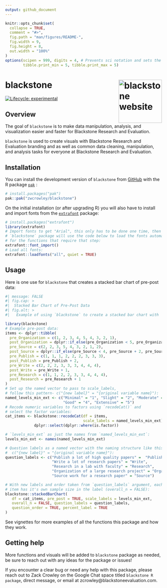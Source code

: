 ```yaml
---
output: github_document
---
```


<!-- README.md is generated from README.Rmd. Please edit that file -->

```r
knitr::opts_chunk$set(
  collapse = TRUE,
  comment = "#>",
  fig.path = "man/figures/README-",
  fig.width = 9,
  fig.height = 8,
  out.width = "100%"
)
options(scipen = 999, digits = 4, # Prevents sci notation and sets the output of decimals to 4 (0.0000):::
        tibble.print_min = 5, tibble.print_max = 5)
```

# blackstone <a href="https://zwcrowley.github.io/blackstone/"><img src="man/figures/logo.png" align="right" height="139" alt="blackstone website" /></a>

<!-- badges: start -->
[![Lifecycle: experimental](https://img.shields.io/badge/lifecycle-experimental-orange.svg)](https://lifecycle.r-lib.org/articles/stages.html#experimental)
<!-- badges: end -->

## Overview

The goal of `blackstone` is to make data manipulation, analysis, and visualization easier and faster for Blackstone Research and Evaluation.

`blackstone` is used to create visuals with Blackstone Research and Evaluation branding and as well as common data cleaning, 
manipulation, and analysis tasks for everyone at Blackstone Research and Evaluation.

## Installation

You can install the development version of `blackstone` from [GitHub](https://github.com/) with the R package [`pak`](https://pak.r-lib.org/) :

``` r
# install.packages("pak")
pak::pak("zwcrowley/blackstone")
```

On the initial installation (or after upgrading R) you will also have to install and import fonts from the [`extrafont`](https://github.com/wch/extrafont) package:

``` r
# install.packages("extrafont")
library(extrafont)
# Import fonts to get "Arial", this only has to be done one time, then
# `blackstone` package will use the code below to load the fonts automatically 
# for the functions that require that step:
extrafont::font_import()
# Load all fonts:
extrafont::loadfonts("all", quiet = TRUE)
```


## Usage

Here is one use for `blackstone` that creates a stacked bar chart of pre-post data:

```r
#| message: FALSE
#| fig.cap: >
#|  Stacked Bar Chart of Pre-Post Data
#| fig.alt: >
#|   Example of using `blackstone` to create a stacked bar chart with `blackstone::stackedBarChart()`.

library(blackstone)
# Example pre-post data:
items <- dplyr::tibble(
  pre_Organization = c(1, 2, 3, 4, 5, 4, 3, 2, 1),
  post_Organization = dplyr::if_else(pre_Organization < 5, pre_Organization + 1, pre_Organization),
  pre_Source = c(2, 2, 3, 5, 4, 3, 2, 1, 2),
  post_Source = dplyr::if_else(pre_Source < 4, pre_Source + 2, pre_Source),
  pre_Publish = c(1, 1, 1, 2, 2, 2, 3, 3, 3),
  post_Publish = pre_Publish + 2,
  pre_Write = c(2, 2, 2, 3, 3, 3, 4, 4, 4),
  post_Write = pre_Write + 1,
  pre_Research = c(1, 1, 2, 2, 3, 3, 4, 4, 4),
  post_Research = pre_Research + 1
)
# Set up the named vector to pass to scale_labels, 
# follow this pattern- c("{new label}" = "{original variable name}"):
named_levels_min_ext <- c("Minimal" = "1", "Slight" = "2", "Moderate" = "3", 
                          "Good" = "4", "Extensive" = "5")
# Recode numeric variables to factors using `recodeCat()` and 
# select the factor variables:
cat_items <- blackstone::recodeCat(df = items, 
                                   scale_labels = named_levels_min_ext) %>% 
             dplyr::select(dplyr::where(is.factor))

# `levels_min_ext` as just the names from `named_levels_min_ext`:
levels_min_ext <- names(named_levels_min_ext)

# Question labels as a named vector with the naming structure like this:
#  c("{new label}" = "{original variable name}"):
question_labels <- c("Publish a lot of high quality papers" =  "Publish",
                     "Write a lot of research papers" = "Write",
                     "Research in a lab with faculty" = "Research",
                     "Organization of a large research project" = "Organization",
                     "Source work for a research paper" = "Source")

# With new labels and order taken from `question_labels` argument, each 
# item has it's own sample size in the label (overall_n = FALSE):
blackstone::stackedBarChart(
   df = cat_items, pre_post = TRUE, scale_labels = levels_min_ext, 
   overall_n = FALSE, question_labels = question_labels, 
   question_order = TRUE, percent_label = TRUE
)

```

See vignettes for more examples of all the functions this package and how they work.

## Getting help

More functions and visuals will be added to `blackstone` package as needed, be sure to reach out with any ideas for the package or issues!

If you encounter a clear bug or need any help with this package, please reach out to Zack Crowley on the Google Chat space titled `blackstone R package`,
direct message, or email at zcrowley@blackstoneevaluation.com. 

